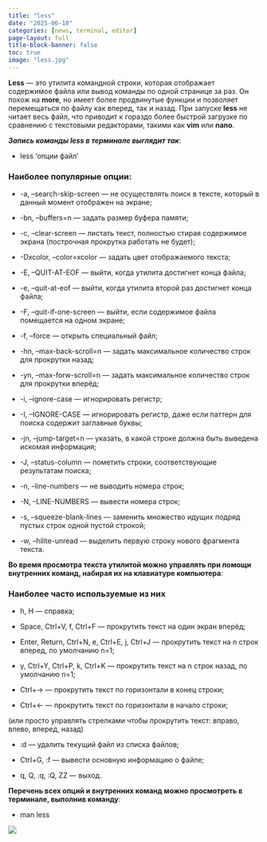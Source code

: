 ```yaml
---
title: "less"
date: "2025-06-18"
categories: [news, terminal, editor]
page-layout: full
title-block-banner: false
toc: true
image: "less.jpg"
---
```


**Less** — это утилита командной строки, которая отображает содержимое файла или вывод команды по 
одной странице за раз. Он похож на **more**, но имеет более продвинутые функции и позволяет 
перемещаться по файлу как вперед, так и назад. При запуске **less** не читает весь файл, что 
приводит к гораздо более быстрой загрузке по сравнению с текстовыми редакторами, такими как 
 **vim** или **nano**.

***Запись команды less в терминале выглядит так***:

- less 'опции файл'

### Наиболее популярные опции:

- -a, --search-skip-screen — не осуществлять поиск в тексте, который в данный момент отображен на 
экране;

- -bn, --buffers=n — задать размер буфера памяти;

- -c, --clear-screen — листать текст, полностью стирая содержимое экрана (построчная прокрутка 
работать не будет);

- -Dxcolor, --color=xcolor — задать цвет отображаемого текста;

- -E, --QUIT-AT-EOF — выйти, когда утилита достигнет конца файла;

- -e, --quit-at-eof — выйти, когда утилита второй раз достигнет конца файла;

- -F, --quit-if-one-screen — выйти, если содержимое файла помещается на одном экране;

- -f, --force — открыть специальный файл;

- -hn, --max-back-scroll=n — задать максимальное количество строк для прокрутки назад;

- -yn, --max-forw-scroll=n — задать максимальное количество строк для прокрутки вперёд;

- -i, --ignore-case — игнорировать регистр;

- -I, --IGNORE-CASE — игнорировать регистр, даже если паттерн для поиска содержит заглавные буквы;

- -jn, --jump-target=n — указать, в какой строке должна быть выведена искомая информация;

- -J, --status-column — пометить строки, соответствующие результатам поиска;

- -n, --line-numbers — не выводить номера строк;

- -N, --LINE-NUMBERS — вывести номера строк;

- -s, --squeeze-blank-lines — заменить множество идущих подряд пустых строк одной пустой строкой;

- -w, --hilite-unread — выделить первую строку нового фрагмента текста.

 **Во время просмотра текста утилитой можно управлять при помощи внутренних команд, набирая их на 
 клавиатуре компьютера**:
 
### Наиболее часто используемые из них 

- h, H — справка;

- Space, Ctrl+V, f, Ctrl+F — прокрутить текст на один экран вперёд;

- Enter, Return, Ctrl+N, e, Ctrl+E, j, Ctrl+J — прокрутить текст на n строк вперед, по умолчанию 
  n=1;

- y, Ctrl+Y, Ctrl+P, k, Ctrl+K — прокрутить текст на n строк назад, по умолчанию n=1;

- Ctrl+→ — прокрутить текст по горизонтали в конец строки;

- Ctrl+← — прокрутить текст по горизонтали в начало строки;

(или просто управлять стрелками чтобы прокрутить текст: вправо, влево, вперед, назад)

- :d — удалить текущий файл из списка файлов;

- Ctrl+G, :f — вывести основную информацию о файле;

- q, Q, :q, :Q, ZZ — выход.

**Перечень всех опций и внутренних команд можно просмотреть в терминале, выполнив команду**:

- man less

![](less.png)

